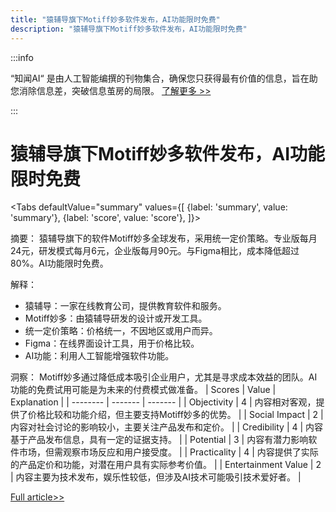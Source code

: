 ```yaml
---
title: "猿辅导旗下Motiff妙多软件发布，AI功能限时免费"
description: "猿辅导旗下Motiff妙多软件发布，AI功能限时免费"
---
```



:::info

“知闻AI“ 是由人工智能编撰的刊物集合，确保您只获得最有价值的信息，旨在助您消除信息差，突破信息茧房的局限。  [了解更多 >>](/)

:::

# 猿辅导旗下Motiff妙多软件发布，AI功能限时免费


<Tabs
	defaultValue="summary"
	values={[
	{label: 'summary', value: 'summary'},
	{label: 'score', value: 'score'},
]}>
<TabItem value="summary">


摘要：
猿辅导旗下的软件Motiff妙多全球发布，采用统一定价策略。专业版每月24元，研发模式每月6元，企业版每月90元。与Figma相比，成本降低超过80%。AI功能限时免费。

解释：
- 猿辅导：一家在线教育公司，提供教育软件和服务。
- Motiff妙多：由猿辅导研发的设计或开发工具。
- 统一定价策略：价格统一，不因地区或用户而异。
- Figma：在线界面设计工具，用于价格比较。
- AI功能：利用人工智能增强软件功能。

洞察：
Motiff妙多通过降低成本吸引企业用户，尤其是寻求成本效益的团队。AI功能的免费试用可能是为未来的付费模式做准备。
</TabItem>
<TabItem value="score">
	| Scores     | Value   | Explanation |
	| -------- | ------- | ------- |
	| Objectivity  | 4    | 内容相对客观，提供了价格比较和功能介绍，但主要支持Motiff妙多的优势。    |
	| Social Impact | 2     | 内容对社会讨论的影响较小，主要关注产品发布和定价。    |
	| Credibility    | 4    | 内容基于产品发布信息，具有一定的证据支持。    |
	| Potential    | 3    | 内容有潜力影响软件市场，但需观察市场反应和用户接受度。    |
	| Practicality    | 4    | 内容提供了实际的产品定价和功能，对潜在用户具有实际参考价值。    |
	| Entertainment Value    | 2    | 内容主要为技术发布，娱乐性较低，但涉及AI技术可能吸引技术爱好者。    |
</TabItem>
</Tabs>

[Full article>>](https://readhub.cn/topic/8aBmSOaHVxL)
